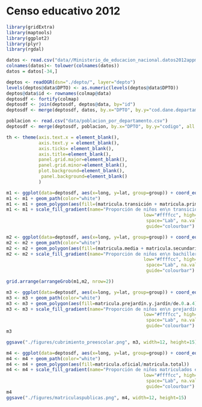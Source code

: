 Censo educativo 2012
========================================================

```r
library(gridExtra)
library(maptools)
library(ggplot2)
library(plyr)
library(rgdal)
```


```r
datos <- read.csv("data//Ministerio_de_educacion_nacional.datos2012appmovilepbmdepto - Depto.csv")
colnames(datos)<- tolower(colnames(datos))
datos = datos[-34,]
```

```r
deptos <- readOGR(dsn="./depto/", layer="depto")
levels(deptos@data$DPTO) <- as.numeric(levels(deptos@data$DPTO))
deptos@data$id <- rownames(colmap@data)
deptosdf <- fortify(colmap)
deptosdf <- join(deptosdf, deptos@data, by="id")
deptosdf <- merge(deptosdf, datos, by.x="DPTO", by.y="cod.dane.departamento", all.x=T, all.y=F)
```

```r
poblacion <- read.csv("data/poblacion_por_departamento.csv")
deptosdf <- merge(deptosdf, poblacion, by.x="DPTO", by.y="codigo", all.x=T, all.y=F)
```


```r
th <- theme(axis.text.x = element_blank(), 
            axis.text.y = element_blank(), 
            axis.ticks= element_blank(),
            axis.title=element_blank(),
            panel.grid.major=element_blank(), 
            panel.grid.minor=element_blank(), 
            plot.background=element_blank(), 
             panel.background=element_blank()
            )

m1 <- ggplot(data=deptosdf, aes(x=long, y=lat, group=group)) + coord_equal() + th
m1 <- m1 + geom_path(color="white")
m1 <- m1 + geom_polygon(aes(fill=(matricula.transición + matricula.primaria)/(de.5.a.9+de.10.a.14)))
m1 <- m1 + scale_fill_gradient(name="Proporción de niños en\n transición y primaria sobre total de\n niños de 5 a 15 años en el departamento",
                                                   low="#ffffcc", high="#ff4444", 
                                                    space="Lab", na.value="grey50",
                                                    guide="colourbar")
```

```r
m2 <- ggplot(data=deptosdf, aes(x=long, y=lat, group=group)) + coord_equal() + th
m2 <- m2 + geom_path(color="white")
m2 <- m2 + geom_polygon(aes(fill=(matricula.media + matricula.secundaria)/(de.10.a.14 + de.15.a.19)))
m2 <- m2 + scale_fill_gradient(name="Proporción de niños en\n bachillerato sobre total de\n niños de 10 a 20 años en el departamento",
                                                   low="#ffffcc", high="#ff4444", 
                                                    space="Lab", na.value="grey50",
                                                    guide="colourbar")
```

```r
grid.arrange(arrangeGrob(m1,m2, nrow=2))
```

```r
m3 <- ggplot(data=deptosdf, aes(x=long, y=lat, group=group)) + coord_equal() + th
m3 <- m3 + geom_path(color="white")
m3 <- m3 + geom_polygon(aes(fill=matricula.prejardín.y.jardín/de.0.a.4))
m3 <- m3 + scale_fill_gradient(name="Proporción de niños en\n prejardín y jardín sobre total de\n niños de 0 a 5 años en el departamento",
                                                   low="#ffffcc", high="#ff4444", 
                                                    space="Lab", na.value="grey50",
                                                    guide="colourbar")
m3

ggsave("./figures/cubrimiento_preescolar.png", m3, width=12, height=15)
```

```r
m4 <- ggplot(data=deptosdf, aes(x=long, y=lat, group=group)) + coord_equal() + th
m4 <- m4 + geom_path(color="white")
m4 <- m4 + geom_polygon(aes(fill=matricula.oficial/matricula.total))
m4 <- m4 + scale_fill_gradient(name="Proporción de niños matriculados en colegios públicos\n sobre total de niños matriculados en colegios\n en el departamento",
                                                   low="#ffffcc", high="#669900", 
                                                    space="Lab", na.value="grey50",
                                                    guide="colourbar")
m4
ggsave("./figures/matriculaspublicas.png", m4, width=12, height=15)
```